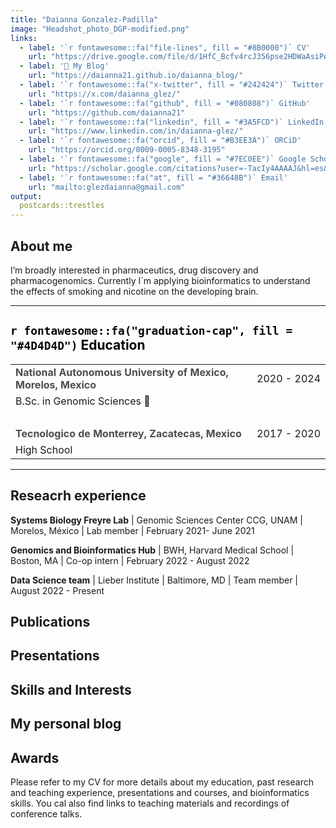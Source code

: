 ```yaml
---
title: "Daianna Gonzalez-Padilla"
image: "Headshot_photo_DGP-modified.png"
links:
  - label: '`r fontawesome::fa("file-lines", fill = "#8B0000")` CV'
    url: "https://drive.google.com/file/d/1HfC_Bcfv4rcJ356pse2HDWaAsiPe9woj/view?usp=sharing"
  - label: '🌮 My Blog'
    url: "https://daianna21.github.io/daianna_blog/"
  - label: '`r fontawesome::fa("x-twitter", fill = "#242424")` Twitter'
    url: "https://x.com/daianna_glez/"
  - label: '`r fontawesome::fa("github", fill = "#080808")` GitHub'
    url: "https://github.com/daianna21"
  - label: '`r fontawesome::fa("linkedin", fill = "#3A5FCD")` LinkedIn'
    url: "https://www.linkedin.com/in/daianna-glez/"
  - label: '`r fontawesome::fa("orcid", fill = "#B3EE3A")` ORCiD'
    url: "https://orcid.org/0009-0005-8348-3195"
  - label: '`r fontawesome::fa("google", fill = "#7EC0EE")` Google Scholar'
    url: "https://scholar.google.com/citations?user=-TacIy4AAAAJ&hl=es&oi=ao"
  - label: '`r fontawesome::fa("at", fill = "#36648B")` Email'
    url: "mailto:glezdaianna@gmail.com"
output:
  postcards::trestles
---
```


 
## About me


 I'm broadly interested in pharmaceutics, drug discovery  and pharmacogenomics. Currently I´m applying bioinformatics to understand the effects of smoking and nicotine on the developing brain.

---
  
## <span style="color:  #030303;"> `r fontawesome::fa("graduation-cap", fill = "#4D4D4D")` Education</span>

|  |  |
|:--------------------------------------------------|:----------------|
| **<span style="color:  #4D4D4D;"> National Autonomous University of Mexico, Morelos, Mexico</span>** | [2020 - 2024]{style="float:right"}  |
| B.Sc. in Genomic Sciences 🧬 ||
|<br>|   |
| **<span style="color:  #4D4D4D;"> Tecnologico de Monterrey, Zacatecas, Mexico </span>** | [2017 - 2020]{style="float:right"} |
| High School ||
  
---




## Reseacrh experience

**Systems Biology Freyre Lab** | Genomic Sciences Center CCG, UNAM | Morelos, México | Lab member  | February 2021- June 2021

**Genomics and Bioinformatics Hub** | BWH, Harvard Medical School | Boston, MA | Co-op intern | February 2022 - August 2022

**Data Science team** | Lieber Institute | Baltimore, MD | Team member | August 2022 - Present


## Publications

## Presentations

## Skills and Interests

## My personal blog

## Awards


Please refer to my CV for more details about my education, past research and teaching experience, presentations and courses, and bioinformatics skills. You cal also find links to teaching materials and recordings of conference talks. 
